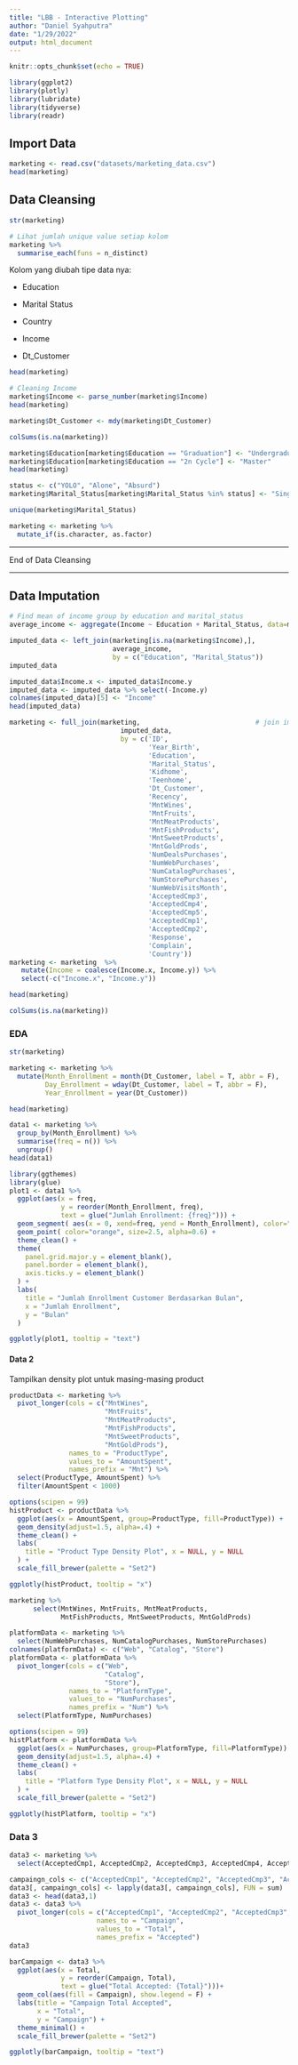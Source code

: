 ```yaml
---
title: "LBB - Interactive Plotting"
author: "Daniel Syahputra"
date: "1/29/2022"
output: html_document
---
```


```r
knitr::opts_chunk$set(echo = TRUE)
```

```r
library(ggplot2)
library(plotly)
library(lubridate)
library(tidyverse)
library(readr)
```

## Import Data

```r
marketing <- read.csv("datasets/marketing_data.csv")
head(marketing)
```

## Data Cleansing

```r
str(marketing)
```

```r
# Lihat jumlah unique value setiap kolom
marketing %>% 
  summarise_each(funs = n_distinct)
```

Kolom yang diubah tipe data nya:

-   Education

-   Marital Status

-   Country

-   Income

-   Dt_Customer

```r
head(marketing)
```

```r
# Cleaning Income
marketing$Income <- parse_number(marketing$Income)
head(marketing)
```

```r
marketing$Dt_Customer <- mdy(marketing$Dt_Customer)
```

```r
colSums(is.na(marketing))
```

```r
marketing$Education[marketing$Education == "Graduation"] <- "Undergraduate"
marketing$Education[marketing$Education == "2n Cycle"] <- "Master"
head(marketing)
```

```r
status <- c("YOLO", "Alone", "Absurd")
marketing$Marital_Status[marketing$Marital_Status %in% status] <- "Single"
```

```r
unique(marketing$Marital_Status)
```

```r
marketing <- marketing %>% 
  mutate_if(is.character, as.factor)
```

------------------------------------------------------------------------

End of Data Cleansing

------------------------------------------------------------------------

## Data Imputation

```r
# Find mean of income group by education and marital_status
average_income <- aggregate(Income ~ Education + Marital_Status, data=marketing, FUN=mean)
```

```r
imputed_data <- left_join(marketing[is.na(marketing$Income),], 
                          average_income, 
                          by = c("Education", "Marital_Status"))
imputed_data
```

```r
imputed_data$Income.x <- imputed_data$Income.y
imputed_data <- imputed_data %>% select(-Income.y)
colnames(imputed_data)[5] <- "Income"
head(imputed_data)
```

```r
marketing <- full_join(marketing,                             # join imputed data with full dataset
                            imputed_data, 
                            by = c('ID',
                                   'Year_Birth',
                                   'Education',
                                   'Marital_Status',
                                   'Kidhome',
                                   'Teenhome',
                                   'Dt_Customer',
                                   'Recency',
                                   'MntWines',
                                   'MntFruits',
                                   'MntMeatProducts',
                                   'MntFishProducts',
                                   'MntSweetProducts',
                                   'MntGoldProds',
                                   'NumDealsPurchases',
                                   'NumWebPurchases',
                                   'NumCatalogPurchases',
                                   'NumStorePurchases',
                                   'NumWebVisitsMonth',
                                   'AcceptedCmp3',
                                   'AcceptedCmp4',
                                   'AcceptedCmp5',
                                   'AcceptedCmp1',
                                   'AcceptedCmp2',
                                   'Response',
                                   'Complain',
                                   'Country'))
marketing <- marketing  %>%                                  
   mutate(Income = coalesce(Income.x, Income.y)) %>%
   select(-c("Income.x", "Income.y"))

head(marketing)
```

```r
colSums(is.na(marketing))
```

### EDA

```r
str(marketing)
```

```r
marketing <- marketing %>% 
  mutate(Month_Enrollment = month(Dt_Customer, label = T, abbr = F),
         Day_Enrollment = wday(Dt_Customer, label = T, abbr = F),
         Year_Enrollment = year(Dt_Customer))

head(marketing)
```

```r
data1 <- marketing %>% 
  group_by(Month_Enrollment) %>% 
  summarise(freq = n()) %>% 
  ungroup()
head(data1)
```

```r
library(ggthemes)
library(glue)
plot1 <- data1 %>% 
  ggplot(aes(x = freq, 
             y = reorder(Month_Enrollment, freq),
             text = glue("Jumlah Enrollment: {freq}"))) +
  geom_segment( aes(x = 0, xend=freq, yend = Month_Enrollment), color="skyblue") +
  geom_point( color="orange", size=2.5, alpha=0.6) +
  theme_clean() + 
  theme(
    panel.grid.major.y = element_blank(),
    panel.border = element_blank(),
    axis.ticks.y = element_blank()
  ) + 
  labs(
    title = "Jumlah Enrollment Customer Berdasarkan Bulan",
    x = "Jumlah Enrollment",
    y = "Bulan"
  )
```

```r
ggplotly(plot1, tooltip = "text")
```

#### Data 2

Tampilkan density plot untuk masing-masing product

```r
productData <- marketing %>% 
  pivot_longer(cols = c("MntWines", 
                        "MntFruits", 
                        "MntMeatProducts", 
                        "MntFishProducts", 
                        "MntSweetProducts",
                        "MntGoldProds"),
               names_to = "ProductType",
               values_to = "AmountSpent",
               names_prefix = "Mnt") %>% 
  select(ProductType, AmountSpent) %>% 
  filter(AmountSpent < 1000)
```

```r
options(scipen = 99)
histProduct <- productData %>% 
  ggplot(aes(x = AmountSpent, group=ProductType, fill=ProductType)) + 
  geom_density(adjust=1.5, alpha=.4) + 
  theme_clean() +
  labs(
    title = "Product Type Density Plot", x = NULL, y = NULL
  ) + 
  scale_fill_brewer(palette = "Set2")

ggplotly(histProduct, tooltip = "x")
```

```r
marketing %>% 
      select(MntWines, MntFruits, MntMeatProducts, 
             MntFishProducts, MntSweetProducts, MntGoldProds)
```

```r
platformData <- marketing %>% 
  select(NumWebPurchases, NumCatalogPurchases, NumStorePurchases)
colnames(platformData) <- c("Web", "Catalog", "Store")
platformData <- platformData %>% 
  pivot_longer(cols = c("Web", 
                        "Catalog", 
                        "Store"),
               names_to = "PlatformType",
               values_to = "NumPurchases",
               names_prefix = "Num") %>% 
  select(PlatformType, NumPurchases)
```

```r
options(scipen = 99)
histPlatform <- platformData %>% 
  ggplot(aes(x = NumPurchases, group=PlatformType, fill=PlatformType)) + 
  geom_density(adjust=1.5, alpha=.4) + 
  theme_clean() +
  labs(
    title = "Platform Type Density Plot", x = NULL, y = NULL
  ) + 
  scale_fill_brewer(palette = "Set2")

ggplotly(histPlatform, tooltip = "x")
```

### Data 3

```r
data3 <- marketing %>% 
  select(AcceptedCmp1, AcceptedCmp2, AcceptedCmp3, AcceptedCmp4, AcceptedCmp5) 
```

```r
campaingn_cols <- c("AcceptedCmp1", "AcceptedCmp2", "AcceptedCmp3", "AcceptedCmp4", "AcceptedCmp5")
data3[, campaingn_cols] <- lapply(data3[, campaingn_cols], FUN = sum)
data3 <- head(data3,1)
data3 <- data3 %>%
  pivot_longer(cols = c("AcceptedCmp1", "AcceptedCmp2", "AcceptedCmp3", "AcceptedCmp4", "AcceptedCmp5"),
                      names_to = "Campaign",
                      values_to = "Total",
                      names_prefix = "Accepted")
data3
```

```r
barCampaign <- data3 %>% 
  ggplot(aes(x = Total, 
             y = reorder(Campaign, Total),
             text = glue("Total Accepted: {Total}")))+
  geom_col(aes(fill = Campaign), show.legend = F) + 
  labs(title = "Campaign Total Accepted", 
       x = "Total", 
       y = "Campaign") +
  theme_minimal() +
  scale_fill_brewer(palette = "Set2")

ggplotly(barCampaign, tooltip = "text")
```
